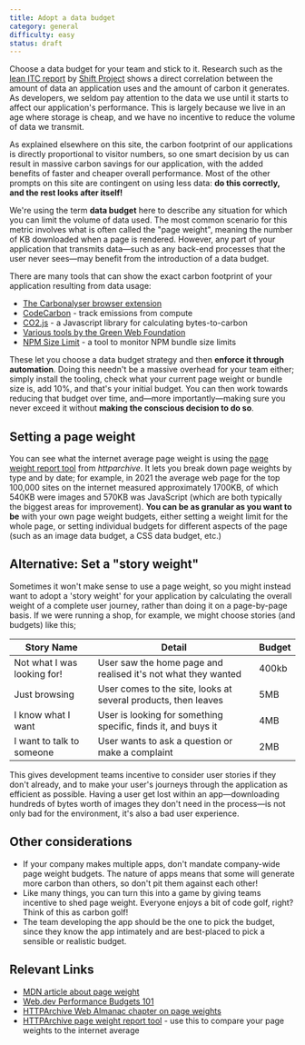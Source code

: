 ```yaml
---
title: Adopt a data budget
category: general
difficulty: easy
status: draft
---
```


Choose a data budget for your team and stick to it. Research such as the [lean ITC report](https://theshiftproject.org/wp-content/uploads/2019/03/Lean-ICT-Report_The-Shift-Project_2019.pdf) by [Shift Project](https://theshiftproject.org/en/home/) shows a direct correlation between the amount of data an application uses and the amount of carbon it generates. As developers, we seldom pay attention to the data we use until it starts to affect our application's performance. This is largely because we live in an age where storage is cheap, and we have no incentive to reduce the volume of data we transmit.

As explained elsewhere on this site, the carbon footprint of our applications is directly proportional to visitor numbers, so one smart decision by us can result in massive carbon savings for our application, with the added benefits of faster and cheaper overall performance. Most of the other prompts on this site are contingent on using less data: **do this correctly, and the rest looks after itself!**

We're using the term **data budget** here to describe any situation for which you can limit the volume of data used. The most common scenario for this metric involves what is often called the "page weight", meaning the number of KB downloaded when a page is rendered. However, any part of your application that transmits data—such as any back-end processes that the user never sees—may benefit from the introduction of a data budget.

There are many tools that can show the exact carbon footprint of your application resulting from data usage:

- [The Carbonalyser browser extension](https://theshiftproject.org/en/carbonalyser-browser-extension/)
- [CodeCarbon](https://github.com/mlco2/codecarbon) - track emissions from compute
- [CO2.js](https://github.com/thegreenwebfoundation/co2.js) - a Javascript library for calculating bytes-to-carbon
- [Various tools by the Green Web Foundation](https://github.com/thegreenwebfoundation)
- [NPM Size Limit](https://github.com/ai/size-limit/) - a tool to monitor NPM bundle size limits

These let you choose a data budget strategy and then **enforce it through automation**. Doing this needn't be a massive overhead for your team either; simply install the tooling, check what your current page weight or bundle size is, add 10%, and that's your initial budget. You can then work towards reducing that budget over time, and—more importantly—making sure you never exceed it without **making the conscious decision to do so**.

## Setting a page weight

You can see what the internet average page weight is using the [page weight report tool](https://httparchive.org/reports/page-weight) from _httparchive_. It lets you break down page weights by type and by date; for example, in 2021 the average web page for the top 100,000 sites on the internet measured approximately 1700KB, of which 540KB were images and 570KB was JavaScript (which are both typically the biggest areas for improvement). **You can be as granular as you want to be** with your own page weight budgets, either setting a weight limit for the whole page, or setting individual budgets for different aspects of the page (such as an image data budget, a CSS data budget, etc.)

## Alternative: Set a "story weight"

Sometimes it won't make sense to use a page weight, so you might instead want to adopt a 'story weight' for your application by calculating the overall weight of a complete user journey, rather than doing it on a page-by-page basis. If we were running a shop, for example, we might choose stories (and budgets) like this;

| Story Name                  | Detail                                                         | Budget |
| --------------------------- | -------------------------------------------------------------- | ------ |
| Not what I was looking for! | User saw the home page and realised it's not what they wanted  | 400kb  |
| Just browsing               | User comes to the site, looks at several products, then leaves | 5MB    |
| I know what I want          | User is looking for something specific, finds it, and buys it  | 4MB    |
| I want to talk to someone   | User wants to ask a question or make a complaint               | 2MB    |

This gives development teams incentive to consider user stories if they don't already, and to make your user's journeys through the application as efficient as possible. Having a user get lost within an app—downloading hundreds of bytes worth of images they don't need in the process—is not only bad for the environment, it's also a bad user experience.

## Other considerations

- If your company makes multiple apps, don't mandate company-wide page weight budgets. The nature of apps means that some will generate more carbon than others, so don't pit them against each other!
- Like many things, you can turn this into a game by giving teams incentive to shed page weight. Everyone enjoys a bit of code golf, right? Think of this as carbon golf!
- The team developing the app should be the one to pick the budget, since they know the app intimately and are best-placed to pick a sensible or realistic budget.

## Relevant Links

- [MDN article about page weight](https://developer.mozilla.org/en-US/docs/Learn/HTML/Howto/Author_fast-loading_HTML_pages)
- [Web.dev Performance Budgets 101](https://web.dev/performance-budgets-101/)
- [HTTPArchive Web Almanac chapter on page weights](https://almanac.httparchive.org/en/2020/page-weight#page-weight)
- [HTTPArchive page weight report tool](https://httparchive.org/reports/page-weight) - use this to compare your page weights to the internet average
